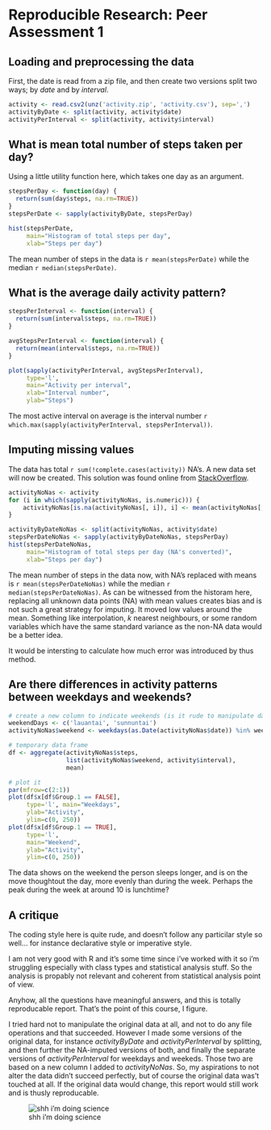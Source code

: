 # Reproducible Research: Peer Assessment 1

## Loading and preprocessing the data

First, the date is read from a zip file, and then create two versions
split two ways; by *date* and by *interval*.

```r
activity <- read.csv2(unz('activity.zip', 'activity.csv'), sep=',')
activityByDate <- split(activity, activity$date)
activityPerInterval <- split(activity, activity$interval)
```

## What is mean total number of steps taken per day?

Using a little utility function here, which takes one day as an argument.

```r
stepsPerDay <- function(day) {
  return(sum(day$steps, na.rm=TRUE))
}
stepsPerDate <- sapply(activityByDate, stepsPerDay)

hist(stepsPerDate,
     main="Histogram of total steps per day",
     xlab="Steps per day")
```

The mean number of steps in the data is `r mean(stepsPerDate)` while
the median `r median(stepsPerDate)`.

## What is the average daily activity pattern?

```r
stepsPerInterval <- function(interval) {
  return(sum(interval$steps, na.rm=TRUE))
}

avgStepsPerInterval <- function(interval) {
  return(mean(interval$steps, na.rm=TRUE))
}

plot(sapply(activityPerInterval, avgStepsPerInterval),
     type='l',
     main="Activity per interval",
     xlab="Interval number",
     ylab="Steps")
```

The most active interval on average is the interval
number `r which.max(sapply(activityPerInterval, stepsPerInterval))`.

## Imputing missing values

The data has total `r sum(!complete.cases(activity))` NA's. A new data set
will now be created. This solution was found online
from [StackOverflow](http://stackoverflow.com/questions/9322773/how-to-replace-na-with-mean-by-subset-in-r-impute-with-plyr).

```r
activityNoNas <- activity
for (i in which(sapply(activityNoNas, is.numeric))) {
    activityNoNas[is.na(activityNoNas[, i]), i] <- mean(activityNoNas[, i], na.rm = TRUE)
}

activityByDateNoNas <- split(activityNoNas, activity$date)
stepsPerDateNoNas <- sapply(activityByDateNoNas, stepsPerDay)
hist(stepsPerDateNoNas,
     main="Histogram of total steps per day (NA's converted)",
     xlab="Steps per day")
```

The mean number of steps in the data now, with NA's replaced with means
is `r mean(stepsPerDateNoNas)` while the median `r median(stepsPerDateNoNas)`.
As can be witnessed from the historam here, replacing all unknown data
points (NA) with mean values creates bias and is not such a great strategy
for imputing. It moved low values around the mean. Something like
interpolation, *k* nearest neighbours, or some random variables which have
the same standard variance as the non-NA data would be a better idea.

It would be intersting to calculate how much error was introduced by thus
method.

## Are there differences in activity patterns between weekdays and weekends?

```r
# create a new column to indicate weekends (is it rude to manipulate data?)
weekendDays <- c('lauantai', 'sunnuntai')
activityNoNas$weekend <- weekdays(as.Date(activityNoNas$date)) %in% weekendDays

# temporary data frame
df <- aggregate(activityNoNas$steps,
                list(activityNoNas$weekend, activity$interval),
                mean)

# plot it
par(mfrow=c(2:1))
plot(df$x[df$Group.1 == FALSE],
     type='l', main="Weekdays",
     ylab="Activity",
     ylim=c(0, 250))
plot(df$x[df$Group.1 == TRUE],
     type='l',
     main="Weekend",
     ylab="Activity",
     ylim=c(0, 250))
```

The data shows on the weekend the person sleeps longer, and is on the move
thoughtout the day, more evenly than during the week. Perhaps the peak
during the week at around 10 is lunchtime?

## A critique

The coding style here is quite rude, and doesn't follow any particilar style
so well... for instance declarative style or imperative style.

I am not very good with R and it's some time since i've worked with it
so i'm struggling especially with class types and statistical analysis
stuff. So the analysis is propably not relevant and coherent from
statistical analysis point of view.

Anyhow, all the questions have meaningful answers, and this is totally
reproducable report. That's the point of this course, I figure.

I tried hard not to manipulate the original data at all, and not to do
any file operations and that succeeded. However I made some versions of the
original data, for instance *activityByDate* and *activityPerInterval*
by splitting, and then further the NA-imputed versions of both, and
finally the separate versions of *activityPerInterval* for weekdays
and weekeds. Those two are based on a new column I added to *activityNoNas*.
So, my aspirations to not alter the data didn't succeed perfectly, but of
course the original data was't touched at all. If the original data would
change, this report would still work and is thusly reproducable.

![shh i'm doing science](http://scientopia.org/img-archive/scicurious/img_871.jpg)